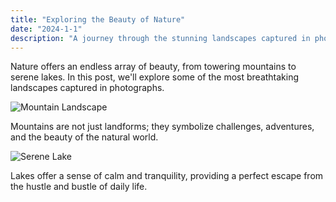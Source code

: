 ```yaml
---
title: "Exploring the Beauty of Nature"
date: "2024-1-1"
description: "A journey through the stunning landscapes captured in photographs."
---
```


Nature offers an endless array of beauty, from towering mountains to serene lakes. In this post, we'll explore some of the most breathtaking landscapes captured in photographs.

![Mountain Landscape](https://images.unsplash.com/photo-1506748686214-e9df14d4d9d0)

Mountains are not just landforms; they symbolize challenges, adventures, and the beauty of the natural world.

![Serene Lake](https://images.unsplash.com/photo-1501785888041-af3ef285b470)

Lakes offer a sense of calm and tranquility, providing a perfect escape from the hustle and bustle of daily life.
